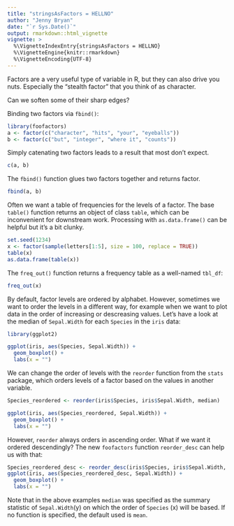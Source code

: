```yaml
---
title: "stringsAsFactors = HELLNO"
author: "Jenny Bryan"
date: "`r Sys.Date()`"
output: rmarkdown::html_vignette
vignette: >
  %\VignetteIndexEntry{stringsAsFactors = HELLNO}
  %\VignetteEngine{knitr::rmarkdown}
  %\VignetteEncoding{UTF-8}
---
```


Factors are a very useful type of variable in R, but they can also drive you nuts. Especially the "stealth factor" that you think of as character.

Can we soften some of their sharp edges?

Binding two factors via `fbind()`:

```r
library(foofactors)
a <- factor(c("character", "hits", "your", "eyeballs"))
b <- factor(c("but", "integer", "where it", "counts"))
```

Simply catenating two factors leads to a result that most don't expect.

```r
c(a, b)
```

The `fbind()` function glues two factors together and returns factor.

```r
fbind(a, b)
```

Often we want a table of frequencies for the levels of a factor. The base `table()` function returns an object of class `table`, which can be inconvenient for downstream work.  Processing with `as.data.frame()` can be helpful but it's a bit clunky.

```r
set.seed(1234)
x <- factor(sample(letters[1:5], size = 100, replace = TRUE))
table(x)
as.data.frame(table(x))
```

The `freq_out()` function returns a frequency table as a well-named `tbl_df`:

```r
freq_out(x)
```

By default, factor levels are ordered by alphabet. However, sometimes we want to order the levels in a different way, for example when we want to plot data in the order of increasing or descreasing values. Let's have a look at the median of `Sepal.Width` for each `Species` in the `iris` data:

```r
library(ggplot2)

ggplot(iris, aes(Species, Sepal.Width)) + 
  geom_boxplot() +
  labs(x = "")
```

We can change the order of levels with the `reorder` function from the `stats` package, which orders levels of a factor based on the values in another variable.

```r
Species_reordered <- reorder(iris$Species, iris$Sepal.Width, median)

ggplot(iris, aes(Species_reordered, Sepal.Width)) + 
  geom_boxplot() +
  labs(x = "")
```

However, `reorder` always orders in ascending order. What if we want it ordered descendingly? The new `foofactors` function `reorder_desc` can help us with that:


```r
Species_reordered_desc <- reorder_desc(iris$Species, iris$Sepal.Width, median)
ggplot(iris, aes(Species_reordered_desc, Sepal.Width)) + 
  geom_boxplot() +
  labs(x = "")
```

Note that in the above examples `median` was specified as the summary statistic of `Sepal.Width`(y) on which the order of `Species` (x) will be based. If no function is specified, the default used is `mean`.
